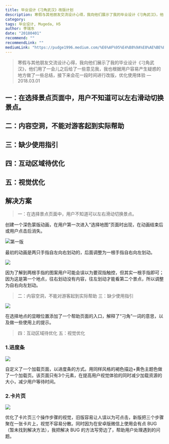 ```yaml
---
title: 毕业设计《刁角武汉》改版计划
description: 寒假与其他朋友交流设计心得，我向他们展示了我的毕业设计《刁角武汉》，他们用了一会儿之后给了一些意见我，我也根据用户容易产生疑惑的地方做了一些总结，接下来会花一段时间进行改版，优化使用体验
category: 
tags: 毕业设计, Mugeda, H5
author: 李瑞东
date: "20180401"
recommend: ""
recommendLink: ""
mediumLink: "https://pudge1996.medium.com/%E6%AF%95%E4%B8%9A%E8%AE%BE%E8%AE%A1-%E5%88%81%E8%A7%92%E6%AD%A6%E6%B1%89-%E6%94%B9%E7%89%88%E8%AE%A1%E5%88%92-bd8cfdac2fa5"
---
```


> 寒假与其他朋友交流设计心得，我向他们展示了我的毕业设计《刁角武汉》，他们用了一会儿之后给了一些意见我，我也根据用户容易产生疑惑的地方做了一些总结，接下来会花一段时间进行改版，优化使用体验
> — 2018.03.01

## 一：在选择景点页面中，用户不知道可以左右滑动切换景点。
## 二：内容空洞，不能对游客起到实际帮助
## 三：缺少使用指引
## 四：互动区域待优化
## 五：视觉优化

## 解决方案

> 一：在选择景点页面中，用户不知道可以左右滑动切换景点。

创建一个深色蒙版动画，在用户第一次进入“选择地图”页面时出现，在动画结束后或用户点击后消失。

![](https://lrdim.oss-cn-shenzhen.aliyuncs.com/blogimg/2018-04-01-bd8cfdac2fa5/01.jpg "第一版")

最初的动画是两只手指自左向右划动的，后面调整为一根手指自右向左划动。

![](https://lrdim.oss-cn-shenzhen.aliyuncs.com/blogimg/2018-04-01-bd8cfdac2fa5/02.gif)

因为了解到两根手指的图案用户可能会误以为要双指触控，但其实一根手指即可；因为这是第一个地点，往右划动没有内容，往左划动才能看第二个景点，所以调整为自右向左划动。

> 二：内容空洞，不能对游客起到实际帮助
> 三：缺少使用指引

![](https://lrdim.oss-cn-shenzhen.aliyuncs.com/blogimg/2018-04-01-bd8cfdac2fa5/03.gif)

在选择地点的显眼位置添加了一个帮助页面的入口，解释了“刁角”一词的意思，以及做一些使用上的提示。

> 四：互动区域待优化
> 五：视觉优化

### 1.进度条

![](https://lrdim.oss-cn-shenzhen.aliyuncs.com/blogimg/2018-04-01-bd8cfdac2fa5/04.gif)

自定义了一个加载页面，以进度条的方式。用同样风格的褐色描边+黄色主题色做了一个加载页。该页面只有3个元素，在提高用户视觉体验的同时减少加载资源的大小，减少用户等待时间。

### 2.卡片页

![](https://lrdim.oss-cn-shenzhen.aliyuncs.com/blogimg/2018-04-01-bd8cfdac2fa5/05.jpg)

优化了卡片页三个操作步骤的视觉，旧版容易让人误以为可点击，新版把三个步骤聚在一张卡片上，视觉不容易分散。同时因为在安卓版微信上使用会有点 BUG（暂未找到解决方法），我把解决 BUG 的方法写旁边了，帮助用户处理遇到的问题。